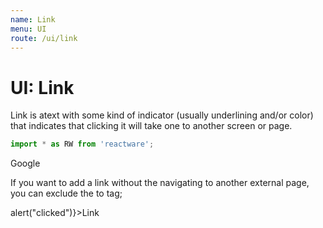 ```yaml
---
name: Link
menu: UI
route: /ui/link
---
```



# UI: Link

Link is atext with some kind of indicator (usually underlining and/or color) that indicates that clicking it will take one to another screen or page.


```jsx
import * as RW from 'reactware';
```

<Playground className="Rw_UI_Buttons_Split dark_theme">
  <Rw.UI.Link to={"http://www.google.com"}>Google</Rw.UI.Link>
</Playground>

If you want to add a link without the navigating to another external page, you can exclude the to tag;

<Playground className="Rw_UI_Buttons_Split dark_theme">
  <Rw.UI.Link onClick={event => alert("clicked")}>Link</Rw.UI.Link>
</Playground>

<PropsTable of={Rw.UI.Link} />



